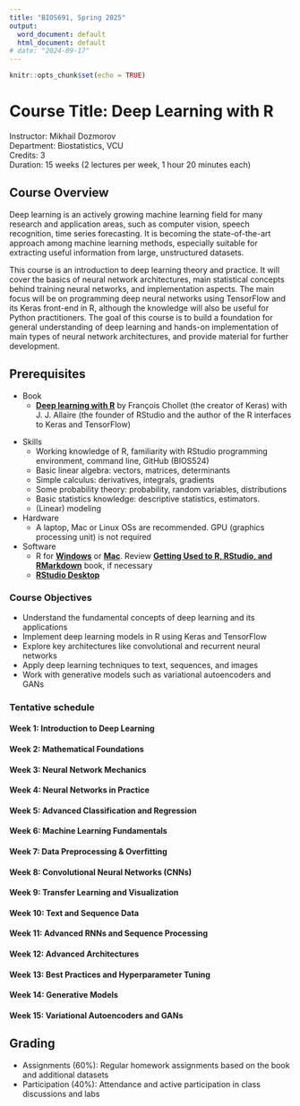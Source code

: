 ```yaml
---
title: "BIOS691, Spring 2025"
output:
  word_document: default
  html_document: default
# date: "2024-09-17"
---
```


```r
knitr::opts_chunk$set(echo = TRUE)
```

# Course Title: Deep Learning with R

Instructor: Mikhail Dozmorov  
Department: Biostatistics, VCU  
Credits: 3   
Duration: 15 weeks (2 lectures per week, 1 hour 20 minutes each)

## Course Overview

<!-- This course introduces deep learning concepts using R, with hands-on exercises. The focus will be on implementing deep learning models and exploring various architectures using the "Deep Learning with R" textbook by François Chollet and J. J. Allaire. The course will cover both foundational and advanced topics in deep learning, including computer vision, natural language processing, and generative models. -->

Deep learning is an actively growing machine learning field for many research and application areas, such as computer vision, speech recognition, time series forecasting. It is becoming the state-of-the-art approach among machine learning methods, especially suitable for extracting useful information from large, unstructured datasets.

This course is an introduction to deep learning theory and practice. It will cover the basics of neural network architectures, main statistical concepts behind training neural networks, and implementation aspects. The main focus will be on programming deep neural networks using TensorFlow and its Keras front-end in R, although the knowledge will also be useful for Python practitioners. The goal of this course is to build a foundation for general understanding of deep learning and hands-on implementation of main types of neural network architectures, and provide material for further development.

## Prerequisites

- Book
    - [**Deep learning with R**](https://www.manning.com/books/deep-learning-with-r-second-edition) by François Chollet (the creator of Keras) with J. J. Allaire (the founder of RStudio and the author of the R interfaces to Keras and TensorFlow)

<!--    - [The Deep Learning textbook](https://www.deeplearningbook.org/) by Ian Goodfellow, Yoshua Bengio and Aaron Courville
    - [MIT Introduction to Deep Learning | 6.S191](https://www.youtube.com/watch?v=njKP3FqW3Sk&list=PLtBw6njQRU-rwp5__7C0oIVt26ZgjG9NI) - MIT video course by Alexander Amini, Ava Soleimani, and guests. Dense and informative ~45min lectures covering various topics of deep learning. [introtodeeplearning.com](http://introtodeeplearning.com/) - course web site with slides, video, and other material
    - [Machine learning and deep learning resources](https://github.com/mdozmorov/MachineLearning_notes) - a collection of references for further studies
- Code
    - [**R notebooks for the code samples of the book "Deep Learning with R"**](https://github.com/jjallaire/deep-learning-with-r-notebooks) and the [second edition code](https://github.com/t-kalinowski/deep-learning-with-R-2nd-edition-code)
    - [Deep Learning with Keras and TensorFlow in R Workflow](https://github.com/rstudio-conf-2020/dl-keras-tf) - RStudio Conference 2020 workshop by Brad Boehmke
-->

- Skills
    - Working knowledge of R, familiarity with RStudio programming environment, command line, GitHub (BIOS524)
    - Basic linear algebra: vectors, matrices, determinants
    - Simple calculus: derivatives, integrals, gradients
    - Some probability theory: probability, random variables, distributions
    - Basic statistics knowledge: descriptive statistics, estimators.
    - (Linear) modeling

- Hardware
    - A laptop, Mac or Linux OSs are recommended. GPU (graphics processing unit) is not required

- Software
    - R for [**Windows**](http://cran.r-project.org/bin/windows/base/) or [**Mac**](http://cran.r-project.org/bin/macosx/). Review [**Getting Used to R, RStudio, and RMarkdown**](https://ismayc.github.io/rbasics-book/) book, if necessary
    - [**RStudio Desktop**](https://www.rstudio.com/products/rstudio/download/)

<!--    - [**Git**](https://git-scm.com/downloads)
    - A text editor ([**Notepad++**](https://notepad-plus-plus.org/) on Windows, or [**Sublime text**](https://www.sublimetext.com/) on any platform)
    - Optional: Docker for [**Windows**](https://hub.docker.com/editions/community/docker-ce-desktop-windows/) or [**Mac**](https://hub.docker.com/editions/community/docker-ce-desktop-mac/) is recommended
    - Windows only: [**Git Bash**](https://git-for-windows.github.io/) or [**Cygwin**](http://www.cygwin.com/)
    - Windows only: [**Rtools**](https://cran.r-project.org/bin/windows/Rtools/)
    - [**Windows-specific instructions on installing Keras and TensorFlow**](tensorflow.html)
-->

### Course Objectives

- Understand the fundamental concepts of deep learning and its applications
- Implement deep learning models in R using Keras and TensorFlow
- Explore key architectures like convolutional and recurrent neural networks
- Apply deep learning techniques to text, sequences, and images
- Work with generative models such as variational autoencoders and GANs

### Tentative schedule 

#### Week 1: Introduction to Deep Learning

<!-- - Lecture 1: What is Deep Learning? (Ch. 1) -->

<!-- AI, machine learning, deep learning concepts -->
<!-- Achievements and current limitations -->

<!-- - Lecture 2: Brief History of Machine Learning (Ch. 1.2) -->

<!-- Evolution of neural networks and the ML landscape -->

#### Week 2: Mathematical Foundations

<!-- - Lecture 3: First Look at Neural Networks (Ch. 2.1) -->

<!-- - Lecture 4: Data Representations for Neural Networks (Ch. 2.2) -->

<!-- Tensors, data structures, and real-world examples -->

#### Week 3: Neural Network Mechanics

<!-- - Lecture 5: Tensor Operations (Ch. 2.3) -->

<!-- Element-wise operations, tensor reshaping -->

<!-- - Lecture 6: Gradient-Based Optimization (Ch. 2.4) -->

<!-- Backpropagation and stochastic gradient descent -->

#### Week 4: Neural Networks in Practice

<!-- - Lecture 7: Introduction to Keras (Ch. 3.2) -->

<!-- Setting up a deep learning workstation -->

<!-- - Lecture 8: Binary Classification (Ch. 3.4) -->

<!-- Classifying movie reviews with neural networks -->

#### Week 5: Advanced Classification and Regression

<!-- - Lecture 9: Multiclass Classification (Ch. 3.5) -->

<!-- Classifying newswires with neural networks -->

<!-- - Lecture 10: Regression with Neural Networks (Ch. 3.6) -->

<!-- Predicting house prices with K-fold validation -->

#### Week 6: Machine Learning Fundamentals

<!-- - Lecture 11: Overview of Machine Learning (Ch. 4.1) -->

<!-- Supervised, unsupervised, reinforcement learning -->

<!-- - Lecture 12: Evaluating Machine-Learning Models (Ch. 4.2) -->

<!-- Train/test splits, validation strategies -->

#### Week 7: Data Preprocessing & Overfitting

<!-- - Lecture 13: Preprocessing and Feature Engineering (Ch. 4.3) -->

<!-- Preparing data for neural networks -->

<!-- - Lecture 14: Overfitting and Underfitting (Ch. 4.4) -->

<!-- Regularization techniques: dropout, weight decay -->

#### Week 8: Convolutional Neural Networks (CNNs)

<!-- - Lecture 15: Introduction to Convnets (Ch. 5.1) -->

<!-- Convolution and max-pooling operations -->

<!-- - Lecture 16: Training CNNs from Scratch (Ch. 5.2) -->

<!-- Hands-on with a small dataset -->

#### Week 9: Transfer Learning and Visualization

<!-- - Lecture 17: Using Pretrained Convnets (Ch. 5.3) -->

<!-- Fine-tuning and feature extraction -->

<!-- - Lecture 18: Visualizing Convnets (Ch. 5.4) -->

<!-- Filter visualization, heatmaps -->

#### Week 10: Text and Sequence Data

<!-- - Lecture 19: Working with Text Data (Ch. 6.1) -->

<!-- Embeddings, one-hot encoding -->

<!-- - Lecture 20: Recurrent Neural Networks (RNNs) (Ch. 6.2) -->

<!-- LSTM, GRU layers -->

#### Week 11: Advanced RNNs and Sequence Processing

<!-- - Lecture 21: Advanced Use of RNNs (Ch. 6.3) -->

<!-- Stacking layers, recurrent dropout -->

<!-- - Lecture 22: Sequence Processing with Convnets (Ch. 6.4) -->

<!-- Combining CNNs and RNNs -->

#### Week 12: Advanced Architectures

<!-- - Lecture 23: The Functional API in Keras (Ch. 7.1) -->

<!-- Multi-input/output models, layer sharing -->

<!-- - Lecture 24: Model Inspection and Monitoring (Ch. 7.2) -->

<!-- Keras callbacks and TensorBoard -->

#### Week 13: Best Practices and Hyperparameter Tuning

<!-- - Lecture 25: Advanced Architecture Patterns (Ch. 7.3) -->

<!-- Hyperparameter optimization and ensembling -->

<!-- - Lecture 26: Model Ensembling and Best Practices (Ch. 7.3) -->

#### Week 14: Generative Models

<!-- - Lecture 27: Text Generation with LSTM (Ch. 8.1) -->

<!-- Character-level LSTM, sampling strategies -->

<!-- - Lecture 28: Neural Style Transfer (Ch. 8.3) -->

<!-- Implementing style transfer in Keras -->

#### Week 15: Variational Autoencoders and GANs

<!-- - Lecture 29: Variational Autoencoders (Ch. 8.4) -->

<!-- Concept vectors, latent spaces -->

<!-- - Lecture 30: Generative Adversarial Networks (Ch. 8.5) -->

<!-- DCGAN and adversarial training -->

## Grading

- Assignments (60%): Regular homework assignments based on the book and additional datasets
- Participation (40%): Attendance and active participation in class discussions and labs


<!--
1 What is deep learning?

1.1 Artificial intelligence, machine learning, and deep learning
Artificial intelligence, Machine learning, Learning representations from data, The “deep” in deep learning 8 Understanding how deep learning works, in three figures 9 What deep learning has achieved so far, Don’t believe the short-term hype, The promise of AI 

1.2 Before deep learning: a brief history of machine learning
Probabilistic modeling, Early neural networks, Kernel methods, Decision trees, random forests, and gradient boosting machines, Back to neural networks, What makes deep learning different, The modern machine-learning landscape

1.3 Why deep learning? Why now?
Hardware investment Will it last?, Data, Algorithms, A new wave of investment, The democratization of deep learning,

2 Before we begin: the mathematical building blocks of neural networks

2.1 A first look at a neural network

2.2 Data representations for neural networks
Scalars (0D tensors), Vectors (1D tensors), Matrices (2D tensors), 3D tensors and higher-dimensional tensors, Key attributes, Manipulating tensors in R, The notion of data batches, Real-world examples of data tensors, Vector data, Timeseries data or sequence data, Image data, Video data

2.3 The gears of neural networks: tensor operations
Element-wise operations, Operations involving tensors of different dimensions, Tensor dot, Tensor reshaping, Geometric interpretation of tensor operations, A geometric interpretation of deep learning

2.4 `The engine of neural networks: gradient-based optimization
What’s a derivative?, Derivative of a tensor operation: the gradient, Stochastic gradient descent, Chaining derivatives: the Backpropagation algorithm`

2.5 Looking back at our first example

2.6 Summary

3 Getting started with neural networks

3.1 Anatomy of a neural network, Chaining
Layers: the building blocks of deep learning, Models: networks of layers, Loss functions and optimizers: keys to configuring the learning process

3.2 Introduction to Keras
Keras, TensorFlow, Theano, and CNTK, Installing Keras, Developing with Keras: a quick overview

3.3 Setting up a deep-learning workstation
Getting Keras running: two options, Running deep-learning jobs in the cloud: pros and cons, What is the best GPU for deep learning?

3.4 Classifying movie reviews: a binary classification example
The IMDB dataset, Preparing the data, Building your network, Validating your approach, Using a trained network to generate predictions on new data, experiments, Wrapping up

3.5 Classifying newswires: a multiclass classification example
The Reuters dataset, Preparing the data, Building your network, Validating your approach 73 Generating predictions on new data, A different way to handle the labels and the loss, The importance of having sufficiently large intermediate layers, Further experiments, Wrapping up

3.6 Predicting house prices: a regression example, The Boston Housing Price dataset, Preparing the data 77 Building your network, Validating your approach using K-fold validation, Wrapping up

3.7 Summary

4 Fundamentals of machine learning

4.1 Four branches of machine learning
Supervised learning, Unsupervised learning, Self-supervised learning, Reinforcement learning

4.2 Evaluating machine-learning models
Training, validation, and test sets, Things to keep in mind

4.3 Data preprocessing, feature engineering, and feature learning
Data preprocessing for neural networks, Feature engineering

4.4 Overfitting and underfitting
Reducing the network’s size, Adding weight regularization, Adding dropout

4.5 The universal workflow of machine learning
Defining the problem and assembling a dataset, Choosing a measure of success, Deciding on an evaluation protocol, Preparing your data, Developing a model that does better than a baseline, Scaling up: developing a model that overfits, Regularizing your model and tuning your hyperparameters

4.6 Summary

5 Deep learning for computer vision

5.1 Introduction to convnets
The convolution operation, The max-pooling operation

5.2 Training a convnet from scratch on a small dataset
The relevance of deep learning for small-data problems, Downloading the data, Building your network, Data preprocessing, Using data augmentation

5.3 Using a pretrained convnet
Feature extraction, Fine-tuning, Wrapping up

5.4 Visualizing what convnets learn
Visualizing intermediate activations, Visualizing convnet filters, Visualizing heatmaps of class activation

5.5 Summary

6 Deep learning for text and sequences

6.1 Working with text data
One-hot encoding of words and characters, Using word embeddings, Putting it all together: from raw text to word embeddings, Wrapping up

6.2 Understanding recurrent neural networks
A recurrent layer in Keras, Understanding the LSTM and GRU layers, A concrete LSTM example in Keras, Wrapping up

6.3 Advanced use of recurrent neural networks, A temperature-forecasting problem, Preparing the data, A common-sense, non-machine-learning baseline, A basic machine-learning approach, A first recurrent baseline 199 Using recurrent dropout to fight overfitting, Stacking recurrent layers, Using bidirectional RNNs, Going even further, Wrapping up

6.4 Sequence processing with convnets
Understanding 1D convolution for sequence data, 1D pooling for sequence data, Implementing a 1D convnet, Combining CNNs and RNNs to process long sequences, Wrapping up

6.5 Summary

7 Advanced deep-learning best practices

7.1 Going beyond the sequential model: the Keras functional API
Introduction to the functional API, Multi-input models, Multi-output models, Directed acyclic graphs of layers, Layer weight sharing, Models as layers, Wrapping up

7.2 Inspecting and monitoring deep-learning models using Keras callbacks and TensorBoard
Using callbacks to act on a model during training 233 Introduction to TensorBoard: the TensorFlow visualization framework, Wrapping up

7.3 Getting the most out of your models
Advanced architecture patterns, Hyperparameteroptimization, Model ensembling, Wrapping up

7.4 Summary

8 Generative deep learning

8.1 Text generation with LSTM
A brief history of generative recurrent networks, How do you generate sequence data?, The importance of the sampling strategy, Implementing character-level LSTM text generation, Wrapping up

8.2 DeepDream
Implementing DeepDream in Keras, Wrapping up

8.3 Neural style transfer
The content loss, The style loss, Neural style transfer in Keras, Wrapping up

8.4 Generating images with variational autoencoders
Sampling from latent spaces of images, Concept vectors for image editing, Variational autoencoders, Wrapping up

8.5 Introduction to generative adversarial networks
A schematic GAN implementation, A bag of tricks, The generator, The discriminator, The adversarial network, DCGAN, Wrapping up

8.6 Summary

9 Conclusions

9.1 Key concepts in review
Various approaches to AI, What makes deep learning special within the field of machine learning, How to think about deep learning, Key enabling technologies, The universal machine-learning workflow, Key network architectures, The space of possibilities

9.2 The limitations of deep learning
The risk of anthropomorphizing machine-learning models, Local generalization vs. extreme generalization, Wrapping up

9.3 The future of deep learning
Models as programs, Beyond backpropagation and differentiable layers, Automated machine learning, Lifelong learning and modular subroutine reuse, The long- term vision

9.4 Staying up to date in a fast-moving field
Practice on real-world problems using Kaggle, Read about the latest developments on arXiv, Explore the Keras ecosystem, Final words
-->
